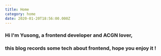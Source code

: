 ```yaml
---
title: Home
category: home
date: 2020-01-20T18:56:00.000Z
---
```


### Hi I'm Yusong, a frontend developer and ACGN lover,

### this blog records some tech about frontend, hope you enjoy it !
